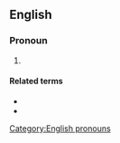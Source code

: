 ==English==

===Pronoun===
{{en-pron}}

# {{lb|en|nonstandard|or|dialectal}} {{alternative form of|yourself|lang=en}}

====Related terms====
* {{l|en|yer}}
* {{l|en|yerselves}}

[[Category:English pronouns]]